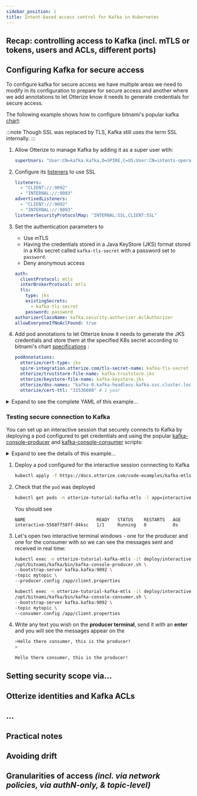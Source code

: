 ```yaml
---
sidebar_position: 1
title: Intent-based access control for Kafka in Kubernetes
---
```


## Recap: controlling access to Kafka (incl. mTLS or tokens, users and ACLs, different ports)

## Configuring Kafka for secure access

To configure kafka for secure access we have multiple areas we need to modify in its configuration to prepare for secure
access and another where we add annotations to let Otterize know it needs to generate credentials for secure access.

The following example shows how to configure bitnami's popular
kafka [chart](https://github.com/bitnami/charts/tree/master/bitnami/kafka):

:::note
Though SSL was replaced by TLS, Kafka still uses the term SSL internally.
:::

1. Allow Otterize to manage Kafka by adding it as a super user wtih:
   ```yaml
   superUsers: "User:CN=kafka.kafka,O=SPIRE,C=US;User:CN=intents-operator.otterize,O=SPIRE,C=US"
   ```
3. Configure its [listeners](https://www.confluent.io/blog/kafka-listeners-explained/) to use SSL
   ```yaml
   listeners:
     - "CLIENT://:9092"
     - "INTERNAL://:9093"
   advertisedListeners:
     - "CLIENT://:9092"
     - "INTERNAL://:9093"
   listenerSecurityProtocolMap: "INTERNAL:SSL,CLIENT:SSL"
   ```

4. Set the authentication parameters to
    - Use mTLS
    - Having the credentials stored in a Java KeyStore (JKS) format stored in a K8s secret called `kafka-tls-secret`
      with a password set to `password`.
    - Deny anonymous access
   ```yaml
   auth: 
     clientProtocol: mtls
     interBrokerProtocol: mtls
     tls:
       type: jks
       existingSecrets:
         - kafka-tls-secret
       password: password
   authorizerClassName: kafka.security.authorizer.AclAuthorizer
   allowEveryoneIfNoAclFound: true  
   ```
5. Add pod annotations to let Otterize know it needs to generate the JKS credentials and store them at the specified K8s
   secret according to bitnami's
   chart [specifications](https://github.com/bitnami/charts/tree/master/bitnami/kafka#enable-security-for-kafka-and-zookeeper) :
   ```yaml
   podAnnotations:
     otterize/cert-type: jks
     spire-integration.otterize.com/tls-secret-name: kafka-tls-secret
     otterize/truststore-file-name: kafka.truststore.jks
     otterize/keystore-file-name: kafka-keystore.jks
     otterize/dns-names: "kafka-0.kafka-headless.kafka.svc.cluster.local,kafka.kafka.svc.cluster.local"
     otterize/cert-ttl: "31536000" # 1 year
   ```

<details>
<summary>Expand to see the complete YAML of this example...</summary>

```yaml
superUsers: "User:CN=kafka.kafka,O=SPIRE,C=US;User:CN=intents-operator.otterize,O=SPIRE,C=US"
listeners:
  - "CLIENT://:9092"
  - "INTERNAL://:9093"
advertisedListeners:
  - "CLIENT://:9092"
  - "INTERNAL://:9093"
listenerSecurityProtocolMap: "INTERNAL:SSL,CLIENT:SSL"
auth:
  clientProtocol: mtls
  interBrokerProtocol: mtls
  tls:
    type: jks
    existingSecrets:
      - kafka-tls-secret
    password: password
authorizerClassName: kafka.security.authorizer.AclAuthorizer
allowEveryoneIfNoAclFound: true
podAnnotations:
  otterize/cert-type: jks
  spire-integration.otterize.com/tls-secret-name: kafka-tls-secret
  otterize/truststore-file-name: kafka.truststore.jks
  otterize/keystore-file-name: kafka-keystore.jks
  otterize/dns-names: "kafka-0.kafka-headless.kafka.svc.cluster.local,kafka.kafka.svc.cluster.local"
  otterize/cert-ttl: "31536000" # 1 year
```

</details>

### Testing secure connection to Kafka

You can set up an interactive session that securely connects to Kafka by deploying a pod configured to get credentials
and using the popular [kafka-console-producer](https://kafka.apache.org/quickstart#quickstart_send) and
[kafka-console-consumer](https://kafka.apache.org/quickstart#quickstart_consume) scripts:

<details>
<summary>Expand to see the details of this example...</summary>
<Tabs>
<TabItem value="namespace.yaml" label="namespace.yaml" default>

   ```yaml
   {@include: ../../../../static/code-examples/kafka-mtls/interactive/namespace.yaml}
   ```

</TabItem>
<TabItem value="interactive.yaml" label="interactive.yaml" default>

   ```yaml
   {@include: ../../../../static/code-examples/kafka-mtls/interactive/interactive-deployment.yaml}
   ```
</TabItem>
<TabItem value="interactive-configmap.yaml" label="interactive-configmap.yaml" default>

   ```yaml
   {@include: ../../../../static/code-examples/kafka-mtls/interactive/interactive-configmap.yaml}
   ```

</TabItem>
</Tabs>
</details>

1. Deploy a pod configured for the interactive session connecting to Kafka
    ```bash
    kubectl apply -f https://docs.otterize.com/code-examples/kafka-mtls/shell/all.yaml
    ```
2. Check that the `pod` was deployed
   ```bash
   kubectl get pods -n otterize-tutorial-kafka-mtls -l app=interactive
   ```
   You should see
   ```
   NAME                           READY   STATUS    RESTARTS   AGE
   interactive-5568ff58ff-84ksc   1/1     Running   0          8s
   ```

3. Let's open two interactive terminal windows - one for the producer and one for the consumer with so we can see
   the messages sent and received in real time:

   ```bash title="Producer terminal"
   kubectl exec -n otterize-tutorial-kafka-mtls -it deploy/interactive -- bash \
   /opt/bitnami/kafka/bin/kafka-console-producer.sh \
   --bootstrap-server kafka.kafka:9092 \
   -topic mytopic \
   --producer.config /app/client.properties
   ```

   ```bash title="Consumer terminal"
   kubectl exec -n otterize-tutorial-kafka-mtls -it deploy/interactive -- bash \
   /opt/bitnami/kafka/bin/kafka-console-consumer.sh \
   --bootstrap-server kafka.kafka:9092 \
   -topic mytopic \
   --consumer.config /app/client.properties
   ```
4. Write any text you wish on the **producer terminal**, send it with an **enter** and you will see the messages appear
   on the
   ```bash title="Producer terminal"
   >Hello there consumer, this is the producer!
   >
   ```
   ```bash title="Consumer terminal"
   Hello there consumer, this is the producer!
   ```

## Setting security scope via…

## Otterize identities and Kafka ACLs

## …

## Practical notes


## Avoiding drift

## Granularities of access *(incl. via network policies, via authN-only, & topic-level)*